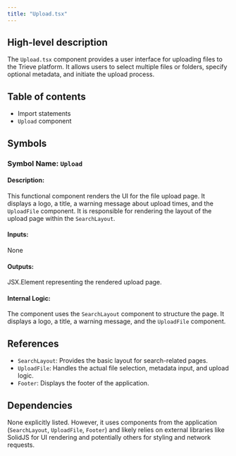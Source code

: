 ```yaml
---
title: "Upload.tsx"
---
```


## High-level description
The `Upload.tsx` component provides a user interface for uploading files to the Trieve platform. It allows users to select multiple files or folders, specify optional metadata, and initiate the upload process.

## Table of contents
- Import statements
- `Upload` component

## Symbols
### Symbol Name: `Upload`
#### Description:
This functional component renders the UI for the file upload page. It displays a logo, a title, a warning message about upload times, and the `UploadFile` component. It is responsible for rendering the layout of the upload page within the `SearchLayout`.

#### Inputs:
None

#### Outputs:
JSX.Element representing the rendered upload page.

#### Internal Logic:
The component uses the `SearchLayout` component to structure the page. It displays a logo, a title, a warning message, and the `UploadFile` component.

## References
- `SearchLayout`: Provides the basic layout for search-related pages.
- `UploadFile`: Handles the actual file selection, metadata input, and upload logic.
- `Footer`: Displays the footer of the application.

## Dependencies
None explicitly listed. However, it uses components from the application (`SearchLayout`, `UploadFile`, `Footer`) and likely relies on external libraries like SolidJS for UI rendering and potentially others for styling and network requests.

